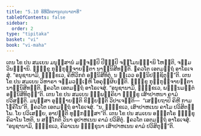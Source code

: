 ```yaml
---
title: "5.10 ຄິຫິວິກຕານຸຎ຺ຎາຕາທິ"
tableOfContents: false
sidebar:
  order: 2
type: "tipitaka"
basket: "vi"
book: "vi-maha"
---
```



<DynamicBreadcrumb />

<Division number="256" book="vi-maha">

<Paragraph number="1172" book="vi-maha">
ເຕນ ໂຂ ປນ ສມເຍນ ມນຸສ຺ສານໍ ມຎ຺ຈມ຺ປິ ປີຐມ຺ປິ ຈມ຺ໂມນທ຺ຘານິ ໂຫນ຺ຕິ, ຈມ຺ມວິນທ຺ຘານິ. ຠິກ຺ຂູ ກຸກ຺ກຸຈ຺ຈາຍນ຺ຕາ ນາຠິນິສີທນ຺ຕິ. ຠຄວໂຕ ເອຕມຕ຺ຖໍ ອາໂຣເຈສຸໍ. “ອນຸຊານາມິ, ຠິກ຺ຂເວ, ຄິຫິວິກຕໍ ອຠິນິສີທິຕຸໍ, ນ ຕ຺ເວວ ອຠິນິປຊ຺ຊິຕຸນ຺”ຕິ.
</Paragraph>

<Paragraph number="1173" book="vi-maha">
ເຕນ ໂຂ ປນ ສມເຍນ ວິຫາຣາ ຈມ຺ມວທ຺ເຘຫິ ໂອຄຸມ຺ຜິຍນ຺ຕິ. ຠິກ຺ຂູ ກຸກ຺ກຸຈ຺ຈາຍນ຺ຕາ ນາຠິນິສີທນ຺ຕິ. ຠຄວໂຕ ເອຕມຕ຺ຖໍ ອາໂຣເຈສຸໍ. “ອນຸຊານາມິ, ຠິກ຺ຂເວ, ພນ຺ຘນມຕ຺ຕໍ ອຠິນິສີທິຕຸນ຺”ຕິ.
</Paragraph>

<Paragraph number="1174" book="vi-maha">
ເຕນ ໂຂ ປນ ສມເຍນ ຉພ຺ພຄ຺ຄິຍາ ຠິກ຺ຂູ ເສົາປາຫນາ ຄາມໍ ປວິສນ຺ຕິ. ມນຸສ຺ສາ ອຸຊ຺ຌາຍນ຺ຕິ ຂິຍ຺ຍນ຺ຕິ ວິປາເຈນ຺ຕິ—  “ເສຍ຺ຍຖາປິ ຄິຫີ ກາມໂຠຄິໂນ”ຕິ. ຠຄວໂຕ ເອຕມຕ຺ຖໍ ອາໂຣເຈສຸໍ. “ນ, ຠິກ຺ຂເວ, ເສົາປາຫເນນ ຄາໂມ ປວິສິຕພ຺ໂພ. ໂຍ ປວິເສຍ຺ຍ, ອາປຕ຺ຕິ ທຸກ຺ກຏສ຺ສາ”ຕິ.
</Paragraph>

<Paragraph number="1175" book="vi-maha">
ເຕນ ໂຂ ປນ ສມເຍນ ອຎ຺ຎຕໂຣ ຠິກ຺ຂຸ ຄິລາໂນ ໂຫຕິ, ນ ສກ຺ໂກຕິ ວິນາ ອຸປາຫເນນ ຄາມໍ ປວິສິຕຸໍ. ຠຄວໂຕ ເອຕມຕ຺ຖໍ ອາໂຣເຈສຸໍ. “ອນຸຊານາມິ, ຠິກ຺ຂເວ, ຄິລາເນນ ຠິກ຺ຂຸນາ ເສົາປາຫເນນ ຄາມໍ ປວິສິຕຸນ຺”ຕິ.
</Paragraph>
</Division>